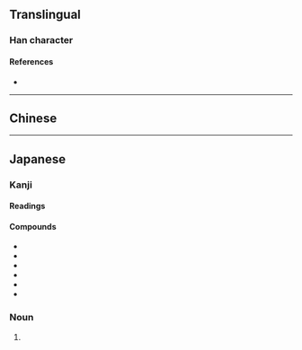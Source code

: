{{character info/new}}
==Translingual==
{{Han simplified forms|據|拠|据}}

===Han character===
{{Han char|rn=64|rad=手|as=05|sn=8|four=|canj=QHEN|ids=⿰扌処}}

====References====
* {{Han ref|kx=0427.161|dkj=11985|dj=0776.110|hdz=31856.031|uh=62E0|ud=25312}}

----

==Chinese==
{{zh-see|據|v}}

----

==Japanese==
{{ja-kanji forms|拠|據}}

===Kanji===
{{ja-kanji|grade=c|rs=手05|kyu=據}}

====Readings====
{{ja-readings
|goon=こ
|kanon=きょ
|kun=よ-る, よりどころ-
}}

====Compounds====
{{top3}}
* {{ja-r|証%拠|しょう%こ}}
* {{ja-r|根%拠|こん%きょ}}
* {{ja-r|拠%点|きょ%てん}}
* {{ja-r|人%的%証%拠|じん%てき%しょう%こ}}
* {{ja-r|物%的%証%拠|ぶっ%てき%しょう%こ}}
* {{ja-r|準%拠|じゅん%きょ}}
{{bottom}}

===Noun===
{{ja-noun|よりどころ}}

# {{alternative form of|ja|拠り所}}